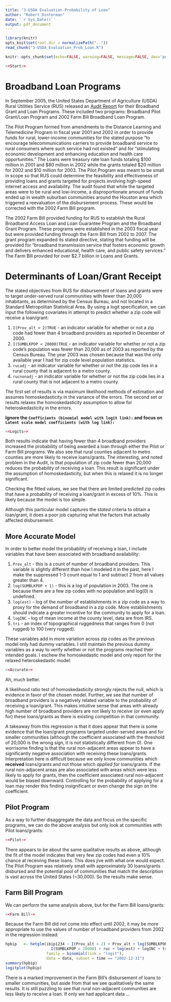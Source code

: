 ```yaml
---
title: "3-USDA Evaluation Probability of Loan"
author: "Robert Dinterman"
date: '`r Sys.Date()`'
output: pdf_document
---
```


```r
library(knitr)
opts_knit$set(root.dir = normalizePath(".."))
read_chunk("3-USDA_Evaluation_Prob_Loan.R")
```

```r
knitr::opts_chunk$set(echo=FALSE, warning=FALSE, message=FALSE, dev='png')
```

```r
<<Start>>
```

# Broadband Loan Programs

In September 2005, the United States Department of Agriculture (USDA) Rural Utilities Service (RUS) released an [Audit Report](http://www.usda.gov/oig/webdocs/09601-04-TE.pdf) for their Broadband Grant and Loan Programs. These included two programs: Broadband Pilot Grant/Loan Program and 2002 Farm Bill Broadband Loan Program. 

The Pilot Program formed from amendments to the Distance Learning and Telemedicine Program in fiscal year 2001 and 2002 in order to provide funds for rural, lower-income communities for the stated purpose "to encourage telecommunications carriers to provide broadband service to rural consumers where such service had not existed" and for "stimulating economic development and enhancing education and health care opportunities." The Loans were treasury rate loan funds totaling $100 million in 2001 and $80 million in 2002 while the grants totaled $20 million for 2002 and $10 million for 2003. The Pilot Program was meant to be small in scope so that RUS could determine the feasibility and effectiveness of providing loans and grants targeted for projects involving high-speed internet access and availability. The audit found that while the targeted areas were to be rural and low-income, a disproportionate amount of funds ended up in wealth suburban communities around the Houston area which triggered a reevaluation of the disbursement process. These would be corrected with the 2002 Farm Bill program.

The 2002 Farm Bill provided funding for RUS to establish the Rural Broadband Access Loan and Loan Guarantee Program and the Broadband Grant Program. These programs were established in the 2003 fiscal year but were provided funding through the Farm Bill from 2002 to 2007. The grant program expanded its stated directive, stating that funding will be provided for "broadband transmission service that fosters economic growth and delivers enhanced educational, health care, and public safety services." The Farm Bill provided for over $2.7 billion in Loans and Grants.

# Determinants of Loan/Grant Receipt

The stated objectives from RUS for disbursement of loans and grants were to target under-served rural communities with fewer than 20,000 inhabitants, as determined by the Census Bureau, and not located in a Standard Metropolitan Statistical Area. By using a logit specification, we can input the following covariates in attempt to predict whether a zip code will receive a loan/grant:

1. `I(Prov_alt < 2)TRUE` - an indicator variable for whether or not a zip code had fewer than 4 broadband providers as reported in December of 2000.
2. `I(SUMBLKPOP < 20000)TRUE` - an indicator variable for whether or not a zip code's population was fewer than 20,000 as of 2003 as reported by the Census Bureau. The year 2003 was chosen because that was the only available year I had for zip code level population statistics.
3. `rucadj` - an indicator variable for whether or not the zip code lies in a rural county that is adjacent to a metro county.
4. `rucnonadj` - an indicator variable for whether or not the zip code lies in a rural county that is not adjacent to a metro county.

The first set of results is via maximum likelihood methods of estimation and assumes homoskedasticity in the variance of the errors. The second set or results relaxes the homoskedasticity assumption to allow for heteroskedasticity in the errors.

**Ignore the `Coefficients (binomial model with logit link):` and focus on `Latent scale model coefficients (with log link):`**

```r
<<Logits>>
```

Both results indicate that having fewer than 4 broadband providers increased the probability of being awarded a loan through either the Pilot or Farm Bill programs. We also see that rural counties adjacent to metro counties are more likely to receive loans/grants. The interesting, and noted problem in the Audit, is that population of zip code fewer than 20,000 reduces the probability of receiving a loan. This result is significant under the assumption of homoskedasticity, but when this is relaxed it is no longer significant.

Checking the fitted values, we see that there are limited predicted zip codes that have a probability of receiving a loan/grant in excess of 10\%. This is likely because the model is too simple.

Although this particular model captures the *stated* criteria to obtain a loan/grant, it does a poor job capturing what the factors that actually affected disbursement.

## More Accurate Model

In order to better model the probability of receiving a loan, I include variables that have been associated with broadband availability:

1. `Prov_alt` - this is a count of number of broadband providers. This variable is slightly different than how I modeled it in the past, here I make the suppressed 1-3 count equal to 1 and subtract 2 from all values greater than 4.
2. `log(SUMBLKPOP + 1)` - this is a log of population in 2003. The one is because there are a few zip codes with no population and log(0) is undefined.
3. `log(est)` - log of the number of establishments in a zip code as a way to proxy for the demand of broadband in a zip code. More establishments should indicate a greater incentive for the community to apply for a loan.
4. `logINC` - log of mean income at the county level, data are from IRS.
5. `tri` - an index of topographical ruggedness that ranges from 0 (not rugged) to 100 (very rugged).

These variables add in more variation across zip codes as the previous model only had dummy variables. I still maintain the previous dummy variables as a way to verify whether or not the programs reached their intended goals. I eschew the homoskedastic model and only report for the relaxed heteroskedastic model:

```r
<<Accurate>>
```

Ah, much better.

A likelihood ratio test of homoskedasticity strongly rejects the null, which is evidence in favor of the chosen model. Further, we see that number of broadband providers is a negatively related variable to the probability of receiving a loan/grant. This makes intuitive sense that areas with already high number of broadband providers are not likely to receive (or even apply for) these loans/grants as there is existing competition in that community.

A takeaway from this regression is that it does appear that there is some evidence that the loan/grant programs targeted under-served areas and for smaller communities (although the coefficient associated with the threshold of 20,000 is the wrong sign, it is not statistically different from 0). One worrisome finding is that the rural non-adjacent areas appear to have a significantly negative association with receiving these loans/grants. Interpretation here is difficult because we only know communities which **received** loans/grants and not those which *applied for* loans/grants. If the rural non-adjacent areas are also associated with areas which were less likely to apply for grants, then the coefficient associated rural non-adjacent would be biased downward. Controlling for the probability of applying for a loan may render this finding insignificant or even change the sign on the coefficient.


## Pilot Program

As a way to further disaggregate the data and focus on the specific programs, we can do the above analysis but only look at communities with Pilot loans/grants:

```r
<<Pilot>>
```

There appears to be about the same qualitative results as above, although the fit of the model indicates that very few zip codes had even a 10\% chance at receiving these loans. This does jive with what one would expect. The Pilot Program was relatively small with approximately 30 loans/grants disbursed and the potential pool of communities that match the description is vast across the United States (~30,000). So the results make sense.


## Farm Bill Program

We can perform the same analysis above, but for the Farm Bill loans/grants:

```r
<<Farm Bill>>
```

Because the Farm Bill did not come into effect until 2002, it may be more appropriate to use the values of number of broadband providers from 2002 in the regression instead:

```r
hpbip   <- hetglm(ibip1234 ~ I(Prov_alt < 2) + Prov_alt + log(SUMBLKPOP + 1) +
                    I(SUMBLKPOP < 20000) + ruc + log(est) + logINC + tri,
                  family = binomial(link = "logit"),
                  data = data, subset = time == "2002-12-31")
summary(hpbip)
logitplot(hpbip)
```

There is a marked improvement in the Farm Bill's disbursement of loans to smaller communities, but aside from that we see qualitatively the same results. It is still puzzling to see that rural non-adjacent communities are less likely to receive a loan. If only we had applicant data ...